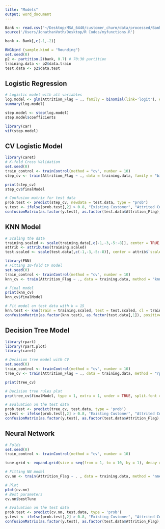 ```yaml
---
title: "Models"
output: word_document
---
```


```r
Bank <- read.csv("~/Desktop/MSA_6440/customer_churn/data/processed/BankChurners_filtered.csv")
source('/Users/JonathanVoth/Desktop/R Codes/myfunctions.R')

bank <- Bank[,c(-1,-2)]

RNGkind (sample.kind = "Rounding") 
set.seed(0)
p2 <- partition.2(bank, 0.7) # 70:30 partition
training.data <- p2$data.train
test.data <- p2$data.test
```

## Logistic Regression
```r
# Logistic model with all variables
log.model <- glm(Attrition_Flag ~ ., family = binomial(link='logit'), data = training.data)
summary(log.model)

step.model <- step(log.model)
step.model$coefficients

library(car)
vif(step.model)
```

## CV Logistic Model
```r
library(caret)
# K-fold Cross Validation
set.seed(0)
train_control <- trainControl(method = "cv", number = 10) 
step_cv <- train(Attrition_Flag ~ ., data = training.data, family = "binomial", method = "glmStepAIC", trControl = train_control)

print(step_cv)
step_cv$finalModel

# Confusion matrix for test data
prob.test <- predict(step_cv, newdata = test.data, type = "prob")
y.test <- ifelse(prob.test[,2] > 0.8, "Existing Customer", "Attrited Customer")
confusionMatrix(as.factor(y.test), as.factor(test.data$Attrition_Flag), positive = "Existing Customer")
```

## KNN Model
```r
# Scaling the data
training.scaled <- scale(training.data[,c(-1,-3,-5:-8)], center = TRUE, scale = TRUE)
attrib <- attributes(training.scaled)
test.scaled <- scale(test.data[,c(-1,-3,-5:-8)], center = attrib$`scaled:center`, scale = attrib$`scaled:scale`)

library(FNN)
# Fitting 10-fold CV model
set.seed(0)
train_control <- trainControl(method = "cv", number = 10) 
knn_cv <- train(Attrition_Flag ~ ., data = training.data, method = "knn", trControl = train_control, tuneLength = 10, metric = "Kappa")

# Final model
print(knn_cv)
knn_cv$finalModel

# Fit model on test data with k = 15
knn.test <- knn(train = training.scaled, test = test.scaled, cl = training.data[,1], k = 15)
confusionMatrix(as.factor(knn.test), as.factor(test.data[,1]), positive = "Existing Customer")
```

## Decision Tree Model
```r
library(rpart)
library(rpart.plot)
library(caret)

# Decision tree model with CV
set.seed(0)
train_control <- trainControl(method = "cv", number = 10) 
tree_cv <- train(Attrition_Flag ~ ., data = training.data, method = "rpart", trControl = train_control, tuneGrid = data.frame(cp = seq(0, 0.01, 0.001)), metric = "Kappa", control = rpart.control(minsplit = 150, minbucket = 100))

print(tree_cv)

# Decision tree rules plot
prp(tree_cv$finalModel, type = 1, extra = 1, under = TRUE, split.font = 2, varlen = -10)

# Evaluation on the test data
prob.test <- predict(tree_cv, test.data, type = 'prob')
y.test <- ifelse(prob.test[,2] > 0.8, "Existing Customer", "Attrited Customer")
confusionMatrix(as.factor(y.test), as.factor(test.data$Attrition_Flag), positive = 'Existing Customer')
```

## Neural Network
```r
# Folds
set.seed(0)
train_control <- trainControl(method = "cv", number = 10)

tune.grid <- expand.grid(size = seq(from = 1, to = 10, by = 1), decay = seq(from = 0.1, to = 0.5, by = 0.1))

# Fitting NN model
cv.nn <- train(Attrition_Flag ~ . , data = training.data, method = "nnet", preProc = c("center", "scale"), trControl = train_control, tuneGrid = tune.grid, metric = "Kappa")

# Plot
plot(cv.nn)
# Best parameters
cv.nn$bestTune

# Evaluation on the test data
prob.test <- predict(cv.nn, test.data, type = 'prob')
y.test <- ifelse(prob.test[,2] > 0.8, "Existing Customer", "Attrited Customer")
confusionMatrix(as.factor(y.test), as.factor(test.data$Attrition_Flag), positive = 'Existing Customer')
```
